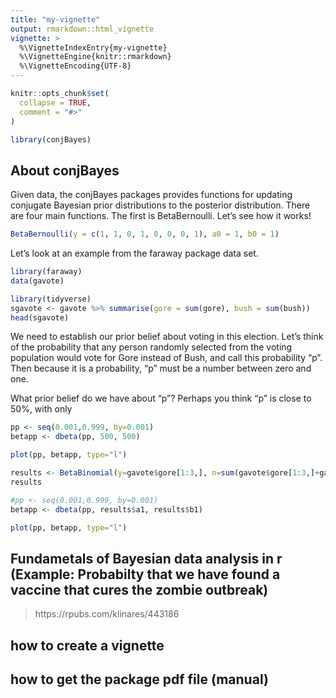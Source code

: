 ```yaml
---
title: "my-vignette"
output: rmarkdown::html_vignette
vignette: >
  %\VignetteIndexEntry{my-vignette}
  %\VignetteEngine{knitr::rmarkdown}
  %\VignetteEncoding{UTF-8}
---
```


```r
knitr::opts_chunk$set(
  collapse = TRUE,
  comment = "#>"
)
```

```r
library(conjBayes)
```

## About conjBayes

Given data, the conjBayes packages provides functions for updating conjugate Bayesian prior distributions to the posterior distribution. There are four main functions. The first is BetaBernoulli. Let's see how it works!

```r
BetaBernoulli(y = c(1, 1, 0, 1, 0, 0, 0, 1), a0 = 1, b0 = 1)
```

Let's look at an example from the faraway package data set. 


```r
library(faraway)
data(gavote)

library(tidyverse)
sgavote <- gavote %>% summarise(gore = sum(gore), bush = sum(bush))
head(sgavote)
```


We need to establish our prior belief about voting in this election. Let's think of the probability that any person randomly selected from the voting population would vote for Gore instead of Bush, and call this probability "p". Then because it is a probability, "p" must be a number between zero and one. 

What prior belief do we have about "p"? Perhaps you think "p" is close to 50%, with only

```r

pp <- seq(0.001,0.999, by=0.001)
betapp <- dbeta(pp, 500, 500)

plot(pp, betapp, type="l")


```


```r
results <- BetaBinomial(y=gavote$gore[1:3,], n=sum(gavote$gore[1:3,]+gavote$bush[1:3,]), a0=500, b0=500)
results
```
```r

#pp <- seq(0.001,0.999, by=0.001)
betapp <- dbeta(pp, results$a1, results$b1)

plot(pp, betapp, type="l")


```

## Fundametals of Bayesian data analysis in r (Example: Probabilty that we have found a vaccine that cures the zombie outbreak)

> https://rpubs.com/klinares/443186 

## how to create a vignette
## how to get the package pdf file (manual) 


